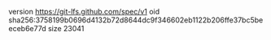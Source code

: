 version https://git-lfs.github.com/spec/v1
oid sha256:3758199b0696d4132b72d8644dc9f346602eb1122b206ffe37bc5beeceb6e77d
size 23041
